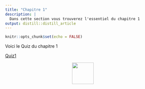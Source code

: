 ```yaml
---
title: "Chapitre 1"
description: |
  Dans cette section vous trouverez l'essentiel du chapitre 1
output: distill::distill_article
---
```


```r
knitr::opts_chunk$set(echo = FALSE)
```
Voici le Quiz du chapitre 1

<a href="https://forms.office.com/Pages/DesignPageV2.aspx?origin=NeoPortalPage&subpage=design&id=TWbW27lO60aZ2FxDuhU8YXtyIxL24E5LgGv3yrGcR75UMVdGWUNUSFlROUEwVFEzRFNHMkdEWDAyNy4u" target="_blank">Quiz1</a>

 

<div style="text-align: center">
<img src="images/qcode1.png" width="70px" min-width="30px" max-width="30px" />
</div>


